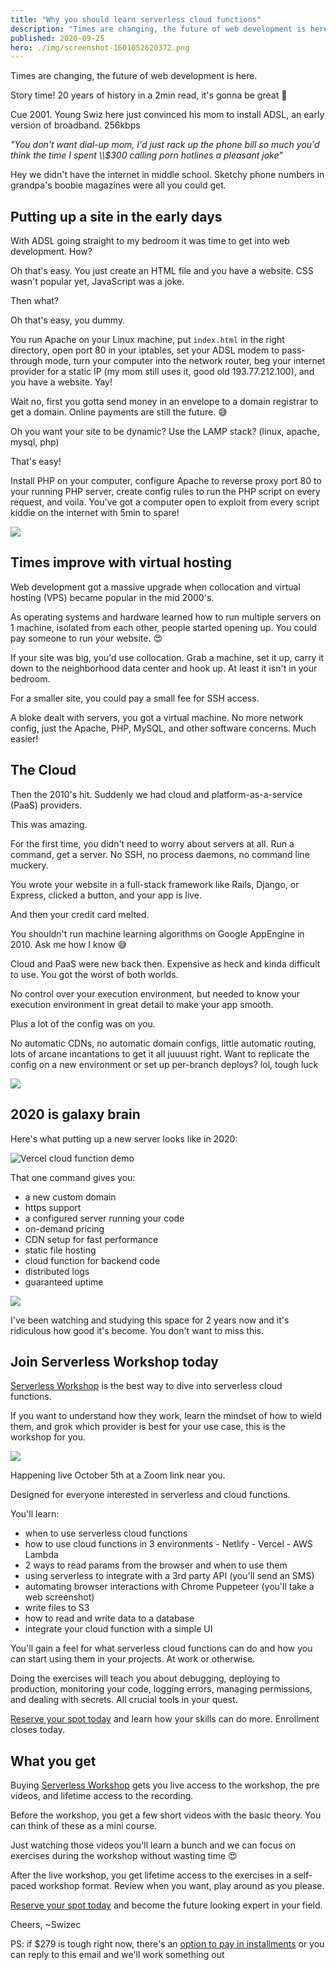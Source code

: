 ```yaml
---
title: "Why you should learn serverless cloud functions"
description: "Times are changing, the future of web development is here.Story time! 20 years of history in a 2min read, it's gonna be great 🤘"
published: 2020-09-25
hero: ./img/screenshot-1601052620372.png
---
```


Times are changing, the future of web development is here.

Story time! 20 years of history in a 2min read, it's gonna be great 🤘

Cue 2001. Young Swiz here just convinced his mom to install ADSL, an early version of broadband. 256kbps

_"You don't want dial-up mom, I'd just rack up the phone bill so much you'd think the time I spent \\\\$300 calling porn hotlines a pleasant joke"_

Hey we didn't have the internet in middle school. Sketchy phone numbers in grandpa's boobie magazines were all you could get.

## Putting up a site in the early days

With ADSL going straight to my bedroom it was time to get into web development. How?

Oh that's easy. You just create an HTML file and you have a website. CSS wasn't popular yet, JavaScript was a joke.

Then what?

Oh that's easy, you dummy.

You run Apache on your Linux machine, put `index.html` in the right directory, open port 80 in your iptables, set your ADSL modem to pass-through mode, turn your computer into the network router, beg your internet provider for a static IP (my mom still uses it, good old 193.77.212.100), and you have a website. Yay!

Wait no, first you gotta send money in an envelope to a domain registrar to get a domain. Online payments are still the future. 😅

Oh you want your site to be dynamic? Use the LAMP stack? (linux, apache, mysql, php)

That's easy!

Install PHP on your computer, configure Apache to reverse proxy port 80 to your running PHP server, create config rules to run the PHP script on every request, and voila. You've got a computer open to exploit from every script kiddie on the internet with 5min to spare!

![](giphy:huzzah)

## Times improve with virtual hosting

Web development got a massive upgrade when collocation and virtual hosting (VPS) became popular in the mid 2000's.

As operating systems and hardware learned how to run multiple servers on 1 machine, isolated from each other, people started opening up. You could pay someone to run your website. 😍

If your site was big, you'd use collocation. Grab a machine, set it up, carry it down to the neighborhood data center and hook up. At least it isn't in your bedroom.

For a smaller site, you could pay a small fee for SSH access.

A bloke dealt with servers, you got a virtual machine. No more network config, just the Apache, PHP, MySQL, and other software concerns. Much easier!

## The Cloud

Then the 2010's hit. Suddenly we had cloud and platform-as-a-service (PaaS) providers.

This was amazing.

For the first time, you didn't need to worry about servers at all. Run a command, get a server. No SSH, no process daemons, no command line muckery.

You wrote your website in a full-stack framework like Rails, Django, or Express, clicked a button, and your app is live.

And then your credit card melted.

You shouldn't run machine learning algorithms on Google AppEngine in 2010. Ask me how I know 😅

Cloud and PaaS were new back then. Expensive as heck and kinda difficult to use. You got the worst of both worlds.

No control over your execution environment, but needed to know your execution environment in great detail to make your app smooth.

Plus a lot of the config was on you.

No automatic CDNs, no automatic domain configs, little automatic routing, lots of arcane incantations to get it all juuuust right. Want to replicate the config on a new environment or set up per-branch deploys? lol, tough luck

![](giphy:tough_luck)

## 2020 is galaxy brain

Here's what putting up a new server looks like in 2020:

![Vercel cloud function demo](./img/Vercel-cloud-function-demo884651.gif)

That one command gives you:

- a new custom domain
- https support
- a configured server running your code
- on-demand pricing
- CDN setup for fast performance
- static file hosting
- cloud function for backend code
- distributed logs
- guaranteed uptime

![](./img/giphygif892gg1.gif)

I've been watching and studying this space for 2 years now and it's ridiculous how good it's become. You don't want to miss this.

## Join Serverless Workshop today

[Serverless Workshop](https://gum.co/pEmTq) is the best way to dive into serverless cloud functions.

If you want to understand how they work, learn the mindset of how to wield them, and grok which provider is best for your use case, this is the workshop for you.

[![](./img/CxMGGmpngee08ce.png)](https://gum.co/pEmTq)

Happening live October 5th at a Zoom link near you.

Designed for everyone interested in serverless and cloud functions.

You'll learn:

- when to use serverless cloud functions
- how to use cloud functions in 3 environments - Netlify - Vercel - AWS Lambda
- 2 ways to read params from the browser and when to use them
- using serverless to integrate with a 3rd party API (you'll send an SMS)
- automating browser interactions with Chrome Puppeteer (you'll take a web screenshot)
- write files to S3
- how to read and write data to a database
- integrate your cloud function with a simple UI

You'll gain a feel for what serverless cloud functions can do and how you can start using them in your projects. At work or otherwise.

Doing the exercises will teach you about debugging, deploying to production, monitoring your code, logging errors, managing permissions, and dealing with secrets. All crucial tools in your quest.

[Reserve your spot today](https://gum.co/pEmTq) and learn how your skills can do more. Enrollment closes today.

## What you get

Buying [Serverless Workshop](https://gum.co/pEmTq) gets you live access to the workshop, the pre videos, and lifetime access to the recording.

Before the workshop, you get a few short videos with the basic theory. You can think of these as a mini course.

Just watching those videos you'll learn a bunch and we can focus on exercises during the workshop without wasting time 😍

After the live workshop, you get lifetime access to the exercises in a self-paced workshop format. Review when you want, play around as you please.

[Reserve your spot today](https://gum.co/pEmTq) and become the future looking expert in your field.

Cheers,
~Swizec

PS: if $279 is tough right now, there's an [option to pay in installments](https://gum.co/wYpbg) or you can reply to this email and we'll work something out
